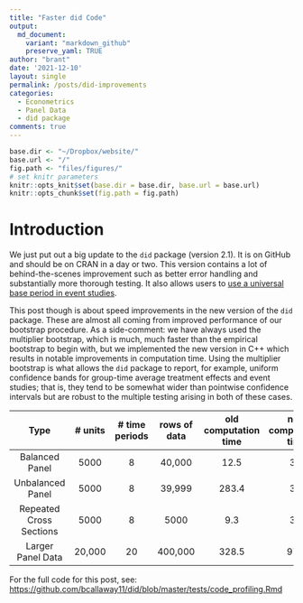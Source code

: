 ```yaml
---
title: "Faster did Code"
output:
  md_document:
    variant: "markdown_github"
    preserve_yaml: TRUE
author: "brant"
date: '2021-12-10'
layout: single
permalink: /posts/did-improvements
categories:
  - Econometrics
  - Panel Data
  - did package
comments: true
---
```



```r
base.dir <- "~/Dropbox/website/"
base.url <- "/"
fig.path <- "files/figures/"
# set knitr parameters
knitr::opts_knit$set(base.dir = base.dir, base.url = base.url)
knitr::opts_chunk$set(fig.path = fig.path) 
```

# Introduction

We just put out a big update to the `did` package (version 2.1).  It is on GitHub and should be on CRAN in a day or two.  This version contains a lot of behind-the-scenes improvement such as better error handling and substantially more thorough testing.  It also allows users to [use a universal base period in event studies](posts/event-study-universal-v-varying-base-period).

This post though is about speed improvements in the new version of the `did` package.  These are almost all coming from improved performance of our bootstrap procedure.  As a side-comment: we have always used the multiplier bootstrap, which is much, much faster than the empirical bootstrap to begin with, but we implemented the new version in C++ which results in notable improvements in computation time.  Using the multiplier bootstrap is what allows the `did` package to report, for example, uniform confidence bands for group-time average treatment effects and event studies; that is, they tend to be somewhat wider than pointwise confidence intervals but are robust to the multiple testing arising in both of these cases.


| Type | \# units | \# time periods | rows of data | old computation time | new computation time | percentage reduction | 
| :---: | :---: | :---:  | :---: | :---: | :---: | :---: |
| Balanced Panel | 5000 | 8 | 40,000 | 12.5 | 3.5 | 72% | 
| Unbalanced Panel | 5000 | 8 | 39,999 | 283.4 | 3.4 | 99% |
| Repeated Cross Sections | 5000 | 8 | 5000 | 9.3 | 3.4 | 63% |
| Larger Panel Data | 20,000 | 20 | 400,000 | 328.5 | 97.2 | 70% |

For the full code for this post, see: [https://github.com/bcallaway11/did/blob/master/tests/code_profiling.Rmd](https://github.com/bcallaway11/did/blob/master/tests/code_profiling.Rmd)